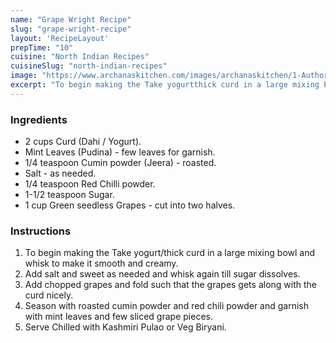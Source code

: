 ---
name: "Grape Wright Recipe"
slug: "grape-wright-recipe"
layout: 'RecipeLayout'
prepTime: "10"
cuisine: "North Indian Recipes"
cuisineSlug: "north-indian-recipes"
image: "https://www.archanaskitchen.com/images/archanaskitchen/1-Author/shaheen_ali/Angoor_Raita_.jpg"
excerpt: "To begin making the Take yogurtthick curd in a large mixing bowl and whisk to make it smooth and creamy"
---

### Ingredients

- 2 cups Curd (Dahi / Yogurt).
- Mint Leaves (Pudina) - few leaves for garnish.
- 1/4 teaspoon Cumin powder (Jeera) - roasted.
- Salt - as needed.
- 1/4 teaspoon Red Chilli powder.
- 1-1/2 teaspoon Sugar.
- 1 cup Green seedless Grapes - cut into two halves.

### Instructions

1. To begin making the Take yogurt/thick curd in a large mixing bowl and whisk to make it smooth and creamy.
1. Add salt and sweet as needed and whisk again till sugar dissolves.
1. Add chopped grapes and fold such that the grapes gets along with the curd nicely.
1. Season with roasted cumin powder and red chili powder and garnish with mint leaves and few sliced grape pieces.
1. Serve Chilled with Kashmiri Pulao or Veg Biryani.
